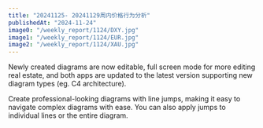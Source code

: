 ```yaml
---
title: "20241125- 20241129周内价格行为分析"
publishedAt: "2024-11-24"
image0: "/weekly_report/1124/DXY.jpg"
image1: "/weekly_report/1124/EUR.jpg"
image2: "/weekly_report/1124/XAU.jpg"
---
```


Newly created diagrams are now editable, full screen mode for more editing real estate, and both apps are updated to the latest version supporting new diagram types (eg. C4 architecture).

Create professional-looking diagrams with line jumps, making it easy to navigate complex diagrams with ease. You can also apply jumps to individual lines or the entire diagram.
